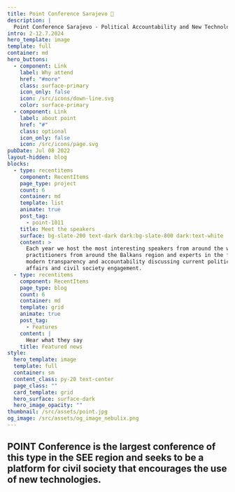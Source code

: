 ```yaml
---
title: Point Conference Sarajevo 🚀
description: |
  Point Conference Sarajevo - Political Accountability and New Technologies
intro: 2-12.7.2024
hero_template: image
template: full
container: md
hero_buttons:
  - component: Link
    label: Why attend
    href: "#more"
    class: surface-primary
    icon_only: false
    icon: /src/icons/down-line.svg
    color: surface-primary
  - component: Link
    label: about point
    href: "#"
    class: optional
    icon_only: false
    icon: /src/icons/page.svg
pubDate: Jul 08 2022
layout-hidden: blog
blocks:
  - type: recentitems
    component: RecentItems
    page_type: project
    count: 6
    container: md
    template: list
    animate: true
    post_tag:
      - point-1011
    title: Meet the speakers
    surface: bg-slate-200 text-dark dark:bg-slate-800 dark:text-white
    content: >
      Each year we host the most interesting speakers from around the world,
      practitioners from around the Balkans region and experts in the field of
      modern transparency and accountability discussing current political
      affairs and civil society engagement.
  - type: recentitems
    component: RecentItems
    page_type: blog
    count: 6
    container: md
    template: grid
    animate: true
    post_tag:
      - Features
    content: |
      Hear what they say
    title: Featured news
style:
  hero_template: image
  template: full
  container: sm
  content_class: py-20 text-center
  page_class: ""
  card_template: grid
  hero_surface: surface-dark
  hero_image_opacity: ""
thumbnail: /src/assets/point.jpg
og_image: /src/assets/og_image_nebulix.png
---
```

## POINT Conference is the largest conference of this type in the SEE region and seeks to be a platform for civil society that encourages the use of new technologies.




